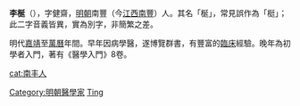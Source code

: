 {{Unreferenced|time=2020-03-28T01:01:35+00:00}}
'''李梴'''（{{bd|?||?||}}），字健齋，[[明朝|明朝]]南豐（今[[江西|江西]][[南豐|南豐]]）人。其名「梴」，常見誤作為「梃」；此二字音義皆異，實為別字，非簡繁之差。

明代[[嘉靖|嘉靖]]至[[萬曆|萬曆]]年間。早年因病學醫，遂博覽群書，有豐富的[[臨床|臨床]]經驗。晚年為初學者入門，著有《醫學入門》8卷。

{{normdaten}}
{{DEFAULTSORT:li ting}}
[[Category:明朝醫學家|Category:明朝醫學家]]
[[cat:南丰人|cat:南丰人]]
[[Category:李姓|Ting]]
{{明朝人物小作品}}